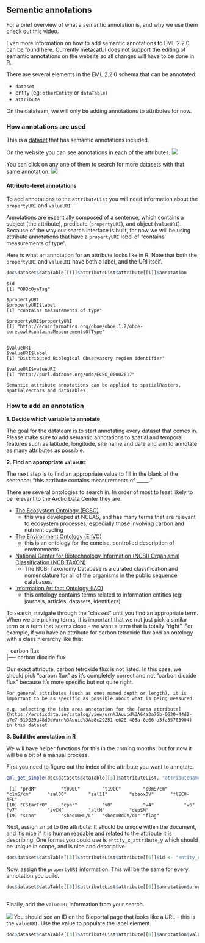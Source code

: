 ## Semantic annotations

For a brief overview of what a semantic annotation is, and why we use them check out [this video.](https://drive.google.com/file/d/1Err-fL8O21kd1NzHJ9HJkK_B2fpt4sQW/view?usp=sharing)

Even more information on how to add semantic annotations to EML 2.2.0 can be found
 <a href = 'https://eml.ecoinformatics.org/semantic-annotation-primer.html'>here</a>. Currently metacatUI does not support the editing of semantic annotations on the website so all changes will have to be done in R.
 
There are several elements in the EML 2.2.0 schema that can be annotated:

* `dataset`
* entity (eg: `otherEntity` or `dataTable`)
* `attribute`

On the datateam, we will only be adding annotations to attributes for now.

### How annotations are used

This is a  <a href = 'https://arcticdata.io/catalog/view/doi%3A10.18739%2FA2KW57J9Q'>dataset</a> that has semantic annotations included.

On the website you can see annotations in each of the attributes.
![](../images/annotations_web.png)

You can click on any one of them to search for more datasets with that same annotation.
![](../images/annotations_web_use.png)

#### Attribute-level annotations

To add annotations to the `attributeList` you will need information about the `propertyURI` and `valueURI`

Annotations are essentially composed of a sentence, which contains a subject (the attribute), predicate (`propertyURI`),
and object (`valueURI`). Because of the way our search interface is built, for now we will be using attribute annotations that have a `propertyURI` label of "contains measurements of type". 

Here is what an annotation for an attribute looks like in R. Note that both the `propertyURI` and `valueURI` have both a label, and the URI itself.

```r
doc$dataset$dataTable[[i]]$attributeList$attribute[[i]]$annotation
```
```
$id
[1] "ODBcOyaTsg"

$propertyURI
$propertyURI$label
[1] "contains measurements of type"

$propertyURI$propertyURI
[1] "http://ecoinformatics.org/oboe/oboe.1.2/oboe-core.owl#containsMeasurementsOfType"


$valueURI
$valueURI$label
[1] "Distributed Biological Observatory region identifier"

$valueURI$valueURI
[1] "http://purl.dataone.org/odo/ECSO_00002617"
```

```block
Semantic attribute annotations can be applied to spatialRasters, spatialVectors and dataTables
```

### How to add an annotation

**1. Decide which variable to annotate**

The goal for the datateam is to start annotating every dataset that comes in. Please make sure to add semantic annotations to spatial and temporal features such as latitude, longitude, site name and date and aim to annotate as many attributes as possible.

**2. Find an appropriate `valueURI`**

The next step is to find an appropriate value to fill in the blank of the sentence: "this attribute contains measurements of _____."

There are several ontologies to search in. In order of most to least likely to be relevant to the Arctic Data Center they are:

* [The Ecosystem Ontology (ECSO)](http://bioportal.bioontology.org/ontologies/ECSO/?p=classes&conceptid=http://purl.dataone.org/odo/ECSO_00002925)  
    - this was developed at NCEAS, and has many terms that are relevant to ecosystem processes, especially those involving carbon and nutrient cycling
* [The Environment Ontology (EnVO)](http://bioportal.bioontology.org/ontologies/ENVO/?p=classes&conceptid=root)
    - this is an ontology for the concise, controlled description of environments
* [National Center for Biotechnology Information (NCBI) Organismal Classification (NCBITAXON)](http://bioportal.bioontology.org/ontologies/NCBITAXON/?p=classes&conceptid=root)
    - The NCBI Taxonomy Database is a curated classification and nomenclature for all of the organisms in the public sequence databases.
* [Information Artifact Ontology (IAO)](http://bioportal.bioontology.org/ontologies/IAO/?p=summary)
    - this ontology contains terms related to information entities (eg: journals, articles, datasets, identifiers)

To search, navigate through the "classes" until you find an appropriate term. When we are picking terms, it is important that we not just pick a similar term or a term that seems close -  we want a term that is totally "right". For example, if you have an attribute for carbon tetroxide flux and an ontology with a class hierarchy like this:

-- carbon flux  
  |---- carbon dioxide flux

Our exact attribute, carbon tetroxide flux is not listed. In this case, we should pick "carbon flux" as it's completely correct and not "carbon dioxide flux" because it's more specific but not quite right.

```block
For general attributes (such as ones named depth or length), it is important to be as specific as possible about what is being measured. 

e.g. selecting the lake area annotation for the [area attribute](https://arcticdata.io/catalog/view/urn%3Auuid%3A64a3a75b-0630-44d2-a7e7-519029a48d9d#urn%3Auuid%3Ab8c29251-e628-405a-8e66-a5fa55703904) in this dataset
```

**3. Build the annotation in R**

We will have helper functions for this in the coming months, but for now it will be a bit of a manual process.

First you need to figure out the index of the attribute you want to annotate.

```r
eml_get_simple(doc$dataset$dataTable[[3]]$attributeList, "attributeName")
```

```
 [1] "prdM"         "t090C"        "t190C"        "c0mS/cm"      "c1mS/cm"      "sal00"        "sal11"        "sbeox0V"      "flECO-AFL"
[10] "CStarTr0"     "cpar"         "v0"           "v4"           "v6"           "v7"           "svCM"         "altM"         "depSM"    
[19] "scan"         "sbeox0ML/L"   "sbeox0dOV/dT" "flag"    
```

Next, assign an `id` to the attribute. It should be unique within the document, and it's nice if it is human readable and related to the attribute it is describing. One format you could use is `entity_x_attribute_y` which should be unique in scope, and is nice and descriptive.

```r
doc$dataset$dataTable[[3]]$attributeList$attribute[[6]]$id <- "entity_ctd_attribute_salinity"
```

Now, assign the `propertyURI` information. This will be the same for every annotation you build.

```r
doc$dataset$dataTable[[3]]$attributeList$attribute[[6]]$annotation$propertyURI <- list(label = "contains measurements of type",
                                                                                       propertyURI = "http://ecoinformatics.org/oboe/oboe.1.2/oboe-core.owl#containsMeasurementsOfType")
```

Finally, add the `valueURI` information from your search. 

![](../images/bioportal_term.png)
You should see an ID on the Bioportal page that looks like a URL - this is the `valueURI`. Use the value to populate the label element.

```r
doc$dataset$dataTable[[3]]$attributeList$attribute[[6]]$annotation$valueURI <- list(label = "Water Salinity",
                                                                                       valueURI = "http://purl.dataone.org/odo/ECSO_00001164")
```
